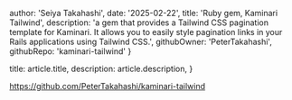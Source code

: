 
  author: 'Seiya Takahashi',
  date: '2025-02-22',
  title: 'Ruby gem, Kaminari Tailwind',
  description:
    'a gem that provides a Tailwind CSS pagination template for Kaminari. It allows you to easily style pagination links in your Rails applications using Tailwind CSS.',
  githubOwner: 'PeterTakahashi',
  githubRepo: 'kaminari-tailwind'
}

  title: article.title,
  description: article.description,
}


https://github.com/PeterTakahashi/kaminari-tailwind
